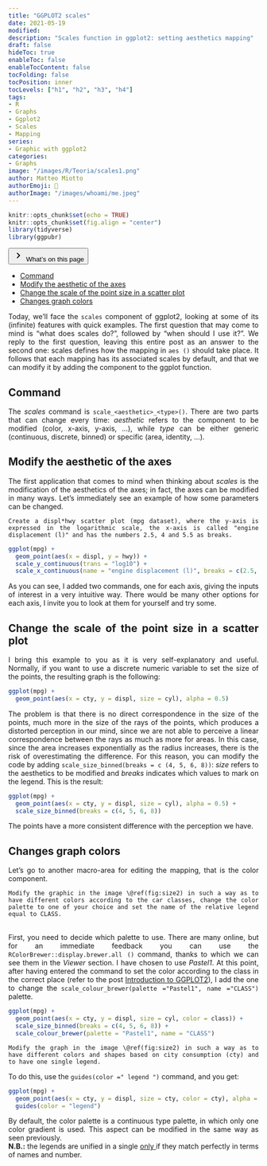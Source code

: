 ```yaml
---
title: "GGPLOT2 scales"
date: 2021-05-19
modified:
description: "Scales function in ggplot2: setting aesthetics mapping"
draft: false
hideToc: true
enableToc: false
enableTocContent: false
tocFolding: false
tocPosition: inner
tocLevels: ["h1", "h2", "h3", "h4"]
tags:
- R
- Graphs
- Ggplot2
- Scales
- Mapping
series:
- Graphic with ggplot2
categories:
- Graphs
image: "/images/R/Teoria/scales1.png"
author: Matteo Miotto
authorEmoji: 🤖
authorImage: "/images/whoami/me.jpeg"
---
```


```r
knitr::opts_chunk$set(echo = TRUE)
knitr::opts_chunk$set(fig.align = "center")
library(tidyverse)
library(ggpubr)
```

<div class="expand">
<button type="button" class="expand__button" aria-label="Expand Button"> [ ]{.expand-icon .expand-icon__right}<svg xmlns="http://www.w3.org/2000/svg" width="24" height="24" viewBox="0 0 24 24" class="expand-icon__down"><path fill="currentColor" d="M9.29 15.88L13.17 12 9.29 8.12c-.39-.39-.39-1.02 0-1.41.39-.39 1.02-.39 1.41 0l4.59 4.59c.39.39.39 1.02 0 1.41L10.7 17.3c-.39.39-1.02.39-1.41 0-.38-.39-.39-1.03 0-1.42z"></path></svg> What's on this page </button>
<div class="expand__content expand__content--toc" style="max-height: 381px;">
<ul>
<li>
<a href="#command">Command</a>
</li>
<li>
<a href="#modify-the-aesthetic-of-the-axes">Modify the aesthetic of the axes</a>
</li>
<li>
<a href="#change-the-scale-of-the-point-size-in-a-scatter-plot">Change the scale of the point size in a scatter plot</a>
</li>
<li>
<a href="#changes-graph-colors">Changes graph colors</a>
</li>
</ul>
</div>
</div>
::: {style="text-align: justify;"}

Today, we'll face the `scales` component of ggplot2, looking at some of its (infinite) features with quick examples.
The first question that may come to mind is "what does scales do?", followed by "when should I use it?". We reply to the first question, leaving this entire post as an answer to the second one: scales defines how the mapping in `aes ()` should take place. It follows that each mapping has its associated scales by default, and that we can modify it by adding the component to the ggplot function.

## Command

The *scales* command is `scale_<aesthetic>_<type>()`.
There are two parts that can change every time: *aesthetic* refers to the component to be modified (color, x-axis, y-axis, ...), while *type* can be either generic (continuous, discrete, binned) or specific (area, identity, ...).

## Modify the aesthetic of the axes

The first application that comes to mind when thinking about *scales* is the modification of the aesthetics of the axes; in fact, the axes can be modified in many ways.
Let's immediately see an example of how some parameters can be changed.

``` example
Create a displ*hwy scatter plot (mpg dataset), where the y-axis is expressed in the logarithmic scale, the x-axis is called "engine displacement (l)" and has the numbers 2.5, 4 and 5.5 as breaks.
```

```r
ggplot(mpg) +
  geom_point(aes(x = displ, y = hwy)) +
  scale_y_continuous(trans = "log10") +
  scale_x_continuous(name = "engine displacement (l)", breaks = c(2.5, 4, 5.5))
```

As you can see, I added two commands, one for each axis, giving the inputs of interest in a very intuitive way. There would be many other options for each axis, I invite you to look at them for yourself and try some.

## Change the scale of the point size in a scatter plot

I bring this example to you as it is very self-explanatory and useful.
Normally, if you want to use a discrete numeric variable to set the size of the points, the resulting graph is the following:
```r
ggplot(mpg) + 
  geom_point(aes(x = cty, y = displ, size = cyl), alpha = 0.5)
```

The problem is that there is no direct correspondence in the size of the points, much more in the size of the rays of the points, which produces a distorted perception in our mind, since we are not able to perceive a linear correspondence between the rays as much as more for areas. In this case, since the area increases exponentially as the radius increases, there is the risk of overestimating the difference.
For this reason, you can modify the code by adding `scale_size_binned(breaks = c (4, 5, 6, 8))`: *size* refers to the aesthetics to be modified and *breaks* indicates which values to mark on the legend. This is the result:

```r
ggplot(mpg) + 
  geom_point(aes(x = cty, y = displ, size = cyl), alpha = 0.5) +
  scale_size_binned(breaks = c(4, 5, 6, 8))
```

The points have a more consistent difference with the perception we have.

## Changes graph colors

Let's go to another macro-area for editing the mapping, that is the color component.

```example
Modify the graphic in the image \@ref(fig:size2) in such a way as to have different colors according to the car classes, change the color palette to one of your choice and set the name of the relative legend equal to CLASS.
```
<br>
First, you need to decide which palette to use. There are many online, but for an immediate feedback you can use the `RColorBrewer::display.brewer.all ()` command, thanks to which we can see them in the *Viewer* section.
I have chosen to use *Pastel1*.
At this point, after having entered the command to set the color according to the class in the correct place (refer to the post [Introduction to GGPLOT2](https://miotsdata.netlify.app/en/r/teoria/intro-ggplot2/ indroduzone-a-ggplot2 /)), I add the one to change the `scale_colour_brewer(palette ="Pastel1", name ="CLASS")` palette.

```r
ggplot(mpg) + 
  geom_point(aes(x = cty, y = displ, size = cyl, color = class)) +
  scale_size_binned(breaks = c(4, 5, 6, 8)) +
  scale_colour_brewer(palette = "Pastel1", name = "CLASS")
```

```example
Modify the graph in the image \@ref(fig:size2) in such a way as to have different colors and shapes based on city consumption (cty) and to have one single legend.
```

To do this, use the `guides(color =" legend ")` command, and you get:

```r
ggplot(mpg) + 
  geom_point(aes(x = cty, y = displ, size = cty, color = cty), alpha = 0.5) +
  guides(color = "legend")
```
By default, the color palette is a continuous type palette, in which only one color gradient is used. This aspect can be modified in the same way as seen previously.  
**N.B.:** the legends are unified in a single <u> only </u> if they match perfectly in terms of names and number.

:::
